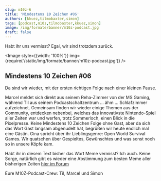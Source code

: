 ```yaml
---
slug: m10z-6
title: 'Mindestens 10 Zeichen #06'
authors: [kkuez,tilmobaxter,simon]
tags: [podcast,m10z,tilmobaxter,kkuez,simon]
image: /img/formate/banner/m10z-podcast.jpg
draft: false
---
```



Habt ihr uns vermisst? Egal, wir sind trotzdem zurück.

<Image style={{width: '100%'}} img={require('/static/img/formate/banner/m10z-podcast.jpg')} />

<!--truncate-->

## Mindestens 10 Zeichen #06

Da sind wir wieder, mit der ersten richtigen Folge nach einer kleinen Pause.

Marcel meldet sich direkt aus seinem Reha-Zimmer von der MS Gaming, während Til aus seinem Podcastschaltzentrum … ähm … Schlafzimmer aufzeichnet.
Gemeinsam finden wir wieder einige Themen aus der Community, entdecken nebenbei, welches das innovativste Nintendo-Spiel aller Zeiten war und werfen, trotz Sommerloch, einen Blick in die Pixelpresse.
Keine Mindestens 10 Zeichen Folge ohne Gast, aber da sich das Wort Gast langsam abgenudelt hat, begrüßen wir heute endlich mal eine Gästin.
Gina spricht über ihr Lieblingsgenre: Open World Survival Games.
Wir quatschen über Gespieltes, Gewünschtes und was sonst noch so in unsere Köpfe kam.

Habt ihr in diesem Text bisher das Wort Meme vermisst? Ich auch. Keine Sorge, natürlich gibt es wieder eine Abstimmung zum besten Meme aller bisherigen Zeiten [hier im Forum](https://community.wasted.de/c/m10z/)

Eure M10Z-Podcast-Crew:
Til, Marcel und Simon



<ReactPlayer
    width="100%"
    height="50px"
    controls
    src='https://m10z.picnotes.de/M10Z/M10Z_006.mp3'
/>
